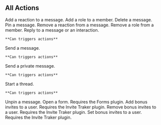 ## All Actions


<Properties>
  <Property name="addReaction" type="Required Args: emoji - string">
    Add a reaction to a message.
  </Property>
  <Property name="addRole" type="Required Args: role - string|string[]">
    Add a role to a member.
  </Property>
  <Property name="deleteMessage">
    Delete a message.
  </Property>
  <Property name="pinMessage">
    Pin a message.
  </Property>
  <Property name="removeReaction" type="Optional Args: emoji - string">
    Remove a reaction from a message.
  </Property>
  <Property name="removeRole" type="Optional Args: role - string|string[]">
    Remove a role from a member.
  </Property>
  <Property name="reply">
    Reply to a message or an interaction.

    **Can triggers actions**
  </Property>
  <Property name="sendMessage" type="Required Args: content (message configuration) Optional Args: channel - string">
    Send a message.

    **Can triggers actions**
  </Property>
  <Property name="sendPrivateMessage">
    Send a private message.

    **Can triggers actions**
  </Property>
  <Property name="startThread" type="Optional Args: name - string">
    Start a thread.

    **Can triggers actions**
  </Property>
  <Property name="unpinMessage">
    Unpin a message.
  </Property>
  <Property name="openForm" type="Optional Args: form - string">
    Open a form. Requires the Forms plugin.
  </Property>
  <Property name="addInviteBonus" type="Required Args: amount - number">
    Add bonus invites to a user. Requires the Invite Traker plugin.
  </Property>
  <Property name="removeInviteBonus" type="Required Args: amount - number">
    Remove bonus invites to a user. Requires the Invite Traker plugin.
  </Property>
  <Property name="setInviteBonus" type="Required Args: amount - number">
    Set bonus invites to a user. Requires the Invite Traker plugin.
  </Property>
</Properties>